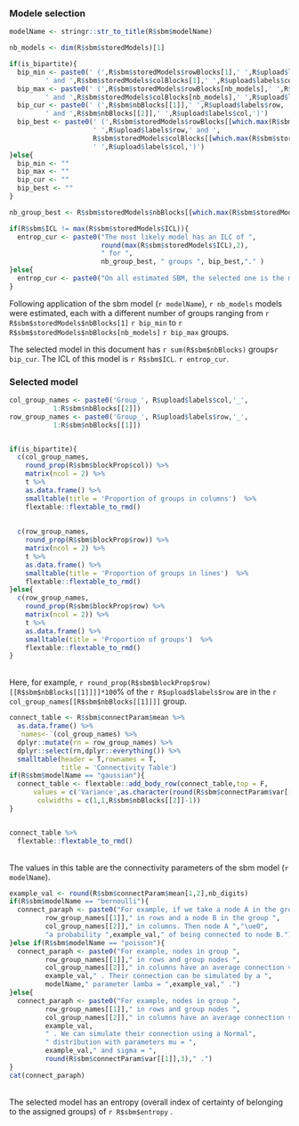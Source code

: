
### Modele selection

```r

modelName <- stringr::str_to_title(R$sbm$modelName)

nb_models <- dim(R$sbm$storedModels)[1]

if(is_bipartite){
  bip_min <- paste0(' (',R$sbm$storedModels$rowBlocks[1],' ',R$upload$labels$row,
         ' and ',R$sbm$storedModels$colBlocks[1],' ',R$upload$labels$col,')')
  bip_max <- paste0(' (',R$sbm$storedModels$rowBlocks[nb_models],' ',R$upload$labels$row,
         ' and ',R$sbm$storedModels$colBlocks[nb_models],' ',R$upload$labels$col,')')
  bip_cur <- paste0(' (',R$sbm$nbBlocks[[1]],' ',R$upload$labels$row,
         ' and ',R$sbm$nbBlocks[[2]],' ',R$upload$labels$col,')')
  bip_best <- paste0(' (',R$sbm$storedModels$rowBlocks[[which.max(R$sbm$storedModels$ICL)]][[1]],
                     ' ',R$upload$labels$row,' and ',
                     R$sbm$storedModels$colBlocks[[which.max(R$sbm$storedModels$ICL)]][[1]],
                     ' ',R$upload$labels$col,')')
}else{
  bip_min <- ""
  bip_max <- ""
  bip_cur <- ""
  bip_best <- ""
}

nb_group_best <- R$sbm$storedModels$nbBlocks[[which.max(R$sbm$storedModels$ICL)]][[1]]

if(R$sbm$ICL != max(R$sbm$storedModels$ICL)){
  entrop_cur <- paste0("The most likely model has an ILC of ",
                       round(max(R$sbm$storedModels$ICL),2), 
                       " for ",
                       nb_group_best, " groups ", bip_best,"." )
}else{
  entrop_cur <- paste0("On all estimated SBM, the selected one is the most likely.")
}

```


Following application of the sbm model (`r modelName`), `r nb_models` models were estimated, each with a different number of groups ranging from `r R$sbm$storedModels$nbBlocks[1]` `r bip_min` to `r R$sbm$storedModels$nbBlocks[nb_models]` `r bip_max` groups.

The selected model in this document has `r sum(R$sbm$nbBlocks)` groups`r bip_cur`. The ICL of this model is `r R$sbm$ICL`. `r entrop_cur`.


### Selected model 

```r

col_group_names <- paste0('Group_', R$upload$labels$col,'_',
           1:R$sbm$nbBlocks[[2]])
row_group_names <- paste0('Group_', R$upload$labels$row,'_',
           1:R$sbm$nbBlocks[[1]])


if(is_bipartite){
  c(col_group_names,
    round_prop(R$sbm$blockProp$col)) %>% 
    matrix(ncol = 2) %>% 
    t %>% 
    as.data.frame() %>% 
    smalltable(title = 'Proportion of groups in columns')  %>% 
    flextable::flextable_to_rmd()
  
  
  c(row_group_names,
    round_prop(R$sbm$blockProp$row)) %>%
    matrix(ncol = 2) %>%
    t %>%
    as.data.frame() %>%
    smalltable(title = 'Proportion of groups in lines')  %>% 
    flextable::flextable_to_rmd()
}else{
  c(row_group_names,
    round_prop(R$sbm$blockProp$row) %>% 
    matrix(ncol = 2)) %>% 
    t %>% 
    as.data.frame() %>% 
    smalltable(title = 'Proportion of groups')  %>% 
    flextable::flextable_to_rmd()
}
```
<br>
Here, for example, `r round_prop(R$sbm$blockProp$row)[[R$sbm$nbBlocks[[1]]]]*100`\% of the `r R$upload$labels$row` are in the `r col_group_names[[R$sbm$nbBlocks[[1]]]]` group. 


```r

connect_table <- R$sbm$connectParam$mean %>% 
  as.data.frame() %>% 
  `names<-`(col_group_names) %>% 
  dplyr::mutate(rn = row_group_names) %>% 
  dplyr::select(rn,dplyr::everything()) %>% 
  smalltable(header = T,rownames = T,
             title = 'Connectivity Table') 
if(R$sbm$modelName == "gaussian"){
  connect_table <- flextable::add_body_row(connect_table,top = F,
      values = c('Variance',as.character(round(R$sbm$connectParam$var[[1]],3)),""),
       colwidths = c(1,1,R$sbm$nbBlocks[[2]]-1))
}


connect_table %>% 
  flextable::flextable_to_rmd()

```
<br> 
The values in this table are the connectivity parameters of the sbm model (`r modelName`). <br>
```r
example_val <- round(R$sbm$connectParam$mean[1,2],nb_digits)
if(R$sbm$modelName == "bernoulli"){
  connect_paraph <- paste0("For example, if we take a node A in the group ",
         row_group_names[[1]]," in rows and a node B in the group ",
         col_group_names[[2]]," in columns. Then node A ","\ue0",
         "a probability ",example_val," of being connected to node B.")
}else if(R$sbm$modelName == "poisson"){
  connect_paraph <- paste0("For example, nodes in group ",
         row_group_names[[1]]," in rows and group nodes ",
         col_group_names[[2]]," in columns have an average connection value of ",
         example_val," . Their connection can be simulated by a ",
         modelName," parameter lamba = ",example_val," .")
}else{
  connect_paraph <- paste0("For example, nodes in group ",
         row_group_names[[1]]," in rows and group nodes ",
         col_group_names[[2]]," in columns have an average connection value of ",
         example_val,
         " . We can simulate their connection using a Normal",
         " distribution with parameters mu = ",
         example_val," and sigma = ",
         round(R$sbm$connectParam$var[[1]],3)," .")
}
cat(connect_paraph)
```
<br>
The selected model has an entropy (overall index of certainty of belonging to the assigned groups) of `r R$sbm$entropy` .



